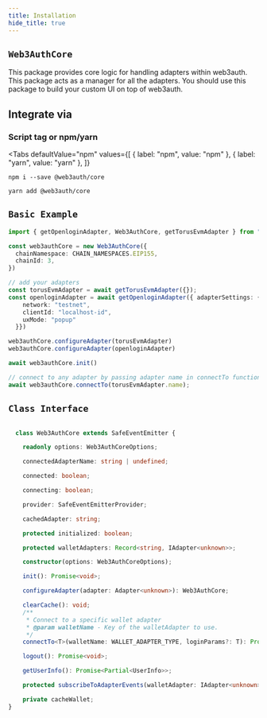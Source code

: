 ```yaml
---
title: Installation
hide_title: true
---
```



## `Web3AuthCore`

This package provides core logic for handling adapters within web3auth. This package acts as a manager for all the adapters. You should use this package to build your custom UI on top of web3auth.


## Integrate via

### Script tag or npm/yarn

<Tabs
  defaultValue="npm"
  values={[
    { label: "npm", value: "npm" },
    { label: "yarn", value: "yarn" },
  ]}
>


<TabItem value="npm">

```shell
npm i --save @web3auth/core
```

</TabItem>

<TabItem value="yarn">

```shell
yarn add @web3auth/core
```

</TabItem>

</Tabs>


## `Basic Example`
```ts
import { getOpenloginAdapter, Web3AuthCore, getTorusEvmAdapter } from "@web3auth/core";

const web3authCore = new Web3AuthCore({
  chainNamespace: CHAIN_NAMESPACES.EIP155,
  chainId: 3,
})

// add your adapters
const torusEvmAdapter = await getTorusEvmAdapter({});
const openloginAdapter = await getOpenloginAdapter({ adapterSettings: {
    network: "testnet",
    clientId: "localhost-id",
    uxMode: "popup"
  }})

web3authCore.configureAdapter(torusEvmAdapter)
web3authCore.configureAdapter(openloginAdapter)

await web3authCore.init()

// connect to any adapter by passing adapter name in connectTo function.
await web3authCore.connectTo(torusEvmAdapter.name);

```


## `Class Interface`

```ts

  class Web3AuthCore extends SafeEventEmitter {

    readonly options: Web3AuthCoreOptions;

    connectedAdapterName: string | undefined;

    connected: boolean;

    connecting: boolean;

    provider: SafeEventEmitterProvider;

    cachedAdapter: string;

    protected initialized: boolean;

    protected walletAdapters: Record<string, IAdapter<unknown>>;

    constructor(options: Web3AuthCoreOptions);

    init(): Promise<void>;

    configureAdapter(adapter: Adapter<unknown>): Web3AuthCore;

    clearCache(): void;
    /**
     * Connect to a specific wallet adapter
     * @param walletName - Key of the walletAdapter to use.
     */
    connectTo<T>(walletName: WALLET_ADAPTER_TYPE, loginParams?: T): Promise<void>;

    logout(): Promise<void>;

    getUserInfo(): Promise<Partial<UserInfo>>;

    protected subscribeToAdapterEvents(walletAdapter: IAdapter<unknown>): void;

    private cacheWallet;
}
```
